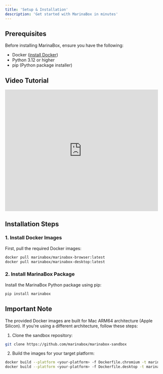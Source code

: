 ```yaml
---
title: 'Setup & Installation'
description: 'Get started with MarinaBox in minutes'
---
```


## Prerequisites

Before installing MarinaBox, ensure you have the following:

- Docker ([install Docker](https://docs.docker.com/get-docker/))
- Python 3.12 or higher
- pip (Python package installer)

## Video Tutorial

<iframe
  width="100%"
  height="400"
  src="https://www.youtube.com/embed/kURXKpFtTKM"
  title="MarinaBox Installation Tutorial"
  frameborder="0"
  allow="accelerometer; autoplay; clipboard-write; encrypted-media; gyroscope; picture-in-picture"
  allowfullscreen
></iframe>

## Installation Steps

### 1. Install Docker Images

First, pull the required Docker images:

```bash
docker pull marinabox/marinabox-browser:latest
docker pull marinabox/marinabox-desktop:latest
```

### 2. Install MarinaBox Package

Install the MarinaBox Python package using pip:

```bash
pip install marinabox
```

## Important Note

The provided Docker images are built for Mac ARM64 architecture (Apple Silicon). If you're using a different architecture, follow these steps:

1. Clone the sandbox repository:
```bash
git clone https://github.com/marinabox/marinabox-sandbox
```

2. Build the images for your target platform:
```bash
docker build --platform <your-platform> -f Dockerfile.chromium -t marinabox/marinabox-browser .
docker build --platform <your-platform> -f Dockerfile.desktop -t marinabox/marinabox-desktop .
```